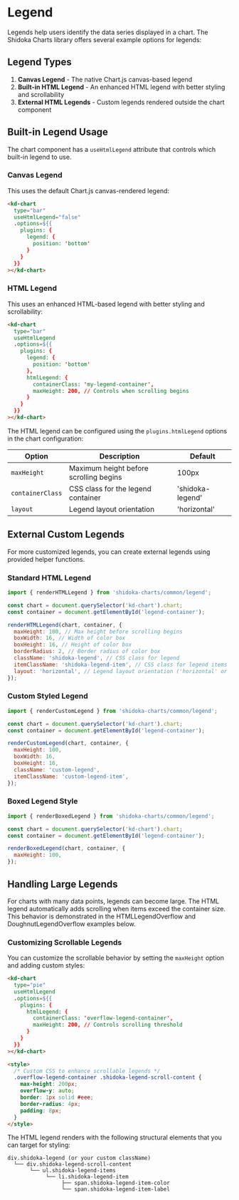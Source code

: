 
<Meta title="Guidelines/Legend" of={LegendStories} />

# Legend

Legends help users identify the data series displayed in a chart. The Shidoka Charts library offers several example options for legends:

## Legend Types

1. **Canvas Legend** - The native Chart.js canvas-based legend
2. **Built-in HTML Legend** - An enhanced HTML legend with better styling and scrollability
3. **External HTML Legends** - Custom legends rendered outside the chart component

## Built-in Legend Usage

The chart component has a `useHtmlLegend` attribute that controls which built-in legend to use.

### Canvas Legend

This uses the default Chart.js canvas-rendered legend:

```html
<kd-chart
  type="bar"
  useHtmlLegend="false"
  .options=${{
    plugins: {
      legend: {
        position: 'bottom'
      }
    }
  }}
></kd-chart>
```

### HTML Legend

This uses an enhanced HTML-based legend with better styling and scrollability:

```html
<kd-chart
  type="bar"
  useHtmlLegend
  .options=${{
    plugins: {
      legend: {
        position: 'bottom'
      },
      htmlLegend: {
        containerClass: 'my-legend-container',
        maxHeight: 200, // Controls when scrolling begins
      }
    }
  }}
></kd-chart>
```

The HTML legend can be configured using the `plugins.htmlLegend` options in the chart configuration:

| Option           | Description                            | Default          |
| ---------------- | -------------------------------------- | ---------------- |
| `maxHeight`      | Maximum height before scrolling begins | 100px            |
| `containerClass` | CSS class for the legend container     | 'shidoka-legend' |
| `layout`         | Legend layout orientation              | 'horizontal'     |

## External Custom Legends

For more customized legends, you can create external legends using provided helper functions.

### Standard HTML Legend

```javascript
import { renderHTMLLegend } from 'shidoka-charts/common/legend';

const chart = document.querySelector('kd-chart').chart;
const container = document.getElementById('legend-container');

renderHTMLLegend(chart, container, {
  maxHeight: 100, // Max height before scrolling begins
  boxWidth: 16, // Width of color box
  boxHeight: 16, // Height of color box
  borderRadius: 2, // Border radius of color box
  className: 'shidoka-legend', // CSS class for legend
  itemClassName: 'shidoka-legend-item', // CSS class for legend items
  layout: 'horizontal', // Legend layout orientation ('horizontal' or 'vertical')
});
```

### Custom Styled Legend

```javascript
import { renderCustomLegend } from 'shidoka-charts/common/legend';

const chart = document.querySelector('kd-chart').chart;
const container = document.getElementById('legend-container');

renderCustomLegend(chart, container, {
  maxHeight: 100,
  boxWidth: 16,
  boxHeight: 16,
  className: 'custom-legend',
  itemClassName: 'custom-legend-item',
});
```

### Boxed Legend Style

```javascript
import { renderBoxedLegend } from 'shidoka-charts/common/legend';

const chart = document.querySelector('kd-chart').chart;
const container = document.getElementById('legend-container');

renderBoxedLegend(chart, container, {
  maxHeight: 100,
});
```

## Handling Large Legends

For charts with many data points, legends can become large. The HTML legend automatically adds scrolling when items exceed the container size. This behavior is demonstrated in the HTMLLegendOverflow and DoughnutLegendOverflow examples below.

### Customizing Scrollable Legends

You can customize the scrollable behavior by setting the `maxHeight` option and adding custom styles:

```html
<kd-chart
  type="pie"
  useHtmlLegend
  .options=${{
    plugins: {
      htmlLegend: {
        containerClass: 'overflow-legend-container',
        maxHeight: 200, // Controls scrolling threshold
      }
    }
  }}
></kd-chart>

<style>
  /* Custom CSS to enhance scrollable legends */
  .overflow-legend-container .shidoka-legend-scroll-content {
    max-height: 200px;
    overflow-y: auto;
    border: 1px solid #eee;
    border-radius: 4px;
    padding: 8px;
  }
</style>
```

The HTML legend renders with the following structural elements that you can target for styling:

```
div.shidoka-legend (or your custom className)
  └── div.shidoka-legend-scroll-content
       └── ul.shidoka-legend-items
            └── li.shidoka-legend-item
                 ├── span.shidoka-legend-item-color
                 └── span.shidoka-legend-item-label
```

<style>
  {`
    .sbdocs-content {
      max-width: none !important;
    }
  `}
</style>

<Stories />
